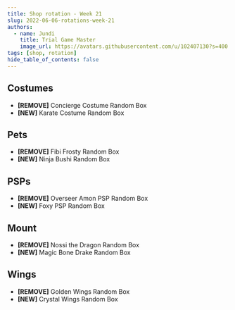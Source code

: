 ```yaml
---
title: Shop rotation - Week 21
slug: 2022-06-06-rotations-week-21
authors:
  - name: Jundi
    title: Trial Game Master
    image_url: https://avatars.githubusercontent.com/u/102407130?s=400
tags: [shop, rotation]
hide_table_of_contents: false
---
```



## Costumes
- **[REMOVE]** Concierge Costume Random Box <ItemIcon iconId="2896" width="25px"/>
- **[NEW]** Karate Costume Random Box <ItemIcon iconId="4057" width="25px" />

## Pets
- **[REMOVE]** Fibi Frosty Random Box <ItemIcon iconId="2564" width="25px"/>
- **[NEW]** Ninja Bushi Random Box <ItemIcon iconId="2649" width="25px"/>

## PSPs
- **[REMOVE]** Overseer Amon PSP Random Box <ItemIcon iconId="2710" width="25px"/>
- **[NEW]** Foxy PSP Random Box <ItemIcon iconId="2672" width="25px"/>

## Mount
- **[REMOVE]** Nossi the Dragon Random Box <ItemIcon iconId="770" width="25px"/>
- **[NEW]** Magic Bone Drake Random Box <ItemIcon iconId="2944" width="25px"/>

## Wings
- **[REMOVE]** Golden Wings Random Box <ItemIcon iconId="2730" width="25px"/>
- **[NEW]** Crystal Wings Random Box <ItemIcon iconId="4431" width="25px"/>
